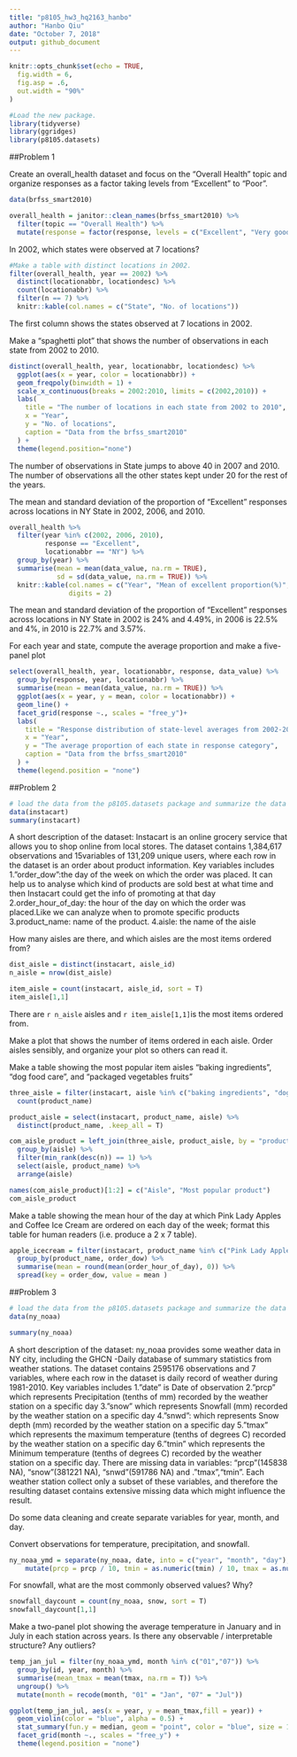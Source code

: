 ```yaml
---
title: "p8105_hw3_hq2163_hanbo"
author: "Hanbo Qiu"
date: "October 7, 2018"
output: github_document
---
```


```r
knitr::opts_chunk$set(echo = TRUE,
  fig.width = 6,
  fig.asp = .6,
  out.width = "90%"
)

#Load the new package. 
library(tidyverse)
library(ggridges)
library(p8105.datasets)
```

##Problem 1

Create an overall_health dataset and focus on the “Overall Health” topic and organize responses as a factor taking levels from “Excellent” to “Poor”.

```r
data(brfss_smart2010)

overall_health = janitor::clean_names(brfss_smart2010) %>% 
  filter(topic == "Overall Health") %>% 
  mutate(response = factor(response, levels = c("Excellent", "Very good", "Good", "Fair", "Poor"), ordered = TRUE))
```

In 2002, which states were observed at 7 locations?

```r
#Make a table with distinct locations in 2002.
filter(overall_health, year == 2002) %>% 
  distinct(locationabbr, locationdesc) %>% 
  count(locationabbr) %>% 
  filter(n == 7) %>% 
  knitr::kable(col.names = c("State", "No. of locations"))
```

The first column shows the states observed at 7 locations in 2002.

Make a “spaghetti plot” that shows the number of observations in each state from 2002 to 2010.

```r
distinct(overall_health, year, locationabbr, locationdesc) %>% 
  ggplot(aes(x = year, color = locationabbr)) +
  geom_freqpoly(binwidth = 1) +
  scale_x_continuous(breaks = 2002:2010, limits = c(2002,2010)) +
  labs(
    title = "The number of locations in each state from 2002 to 2010",
    x = "Year",
    y = "No. of locations",
    caption = "Data from the brfss_smart2010"
  ) +
  theme(legend.position="none")
```

The number of observations in State jumps to above 40 in 2007 and 2010. The number of observations all the other states kept under 20 for the rest of the years.

The mean and standard deviation of the proportion of “Excellent” responses across locations in NY State in 2002, 2006, and 2010.

```r
overall_health %>% 
  filter(year %in% c(2002, 2006, 2010), 
         response == "Excellent", 
         locationabbr == "NY") %>% 
  group_by(year) %>% 
  summarise(mean = mean(data_value, na.rm = TRUE),
            sd = sd(data_value, na.rm = TRUE)) %>% 
  knitr::kable(col.names = c("Year", "Mean of excellent proportion(%)", "SD of excellent proportion(%)"),
               digits = 2)
```

The mean and standard deviation of the proportion of “Excellent” responses across locations in NY State in 2002 is 24% and 4.49%, in 2006 is 22.5% and 4%, in 2010 is 22.7% and 3.57%.


For each year and state, compute the average proportion and make a five-panel plot

```r
select(overall_health, year, locationabbr, response, data_value) %>% 
  group_by(response, year, locationabbr) %>% 
  summarise(mean = mean(data_value, na.rm = TRUE)) %>%  
  ggplot(aes(x = year, y = mean, color = locationabbr)) +
  geom_line() +
  facet_grid(response ~., scales = "free_y")+
  labs(
    title = "Response distribution of state-level averages from 2002-2010",
    x = "Year",
    y = "The average proportion of each state in response category",
    caption = "Data from the brfss_smart2010"
  ) +
  theme(legend.position = "none")
```

##Problem 2

```r
# load the data from the p8105.datasets package and summarize the data
data(instacart)
summary(instacart)
```
A short description of the dataset: Instacart is an online grocery service that allows you to shop online from local stores. The dataset contains 1,384,617 observations and 15variables of 131,209 unique users, where each row in the dataset is an order about product information. Key variables includes 1."order_dow":the day of the week on which the order was placed. It can help us to analyse which kind of products are sold best at what time and then Instacart could get the info of promoting at that day 2.order_hour_of_day: the hour of the day on which the order was placed.Like we can analyze when to promote specific products 3.product_name: name of the product. 4.aisle: the name of the aisle

How many aisles are there, and which aisles are the most items ordered from?

```r
dist_aisle = distinct(instacart, aisle_id)
n_aisle = nrow(dist_aisle)

item_aisle = count(instacart, aisle_id, sort = T)
item_aisle[1,1]
```

There are `r n_aisle` aisles and `r item_aisle[1,1]`is the most items ordered from.


Make a plot that shows the number of items ordered in each aisle. Order aisles sensibly, and organize your plot so others can read it.



Make a table showing the most popular item aisles “baking ingredients”, “dog food care”, and “packaged vegetables fruits”

```r
three_aisle = filter(instacart, aisle %in% c("baking ingredients", "dog food care", "packaged vegetables fruits")) %>% 
  count(product_name)

product_aisle = select(instacart, product_name, aisle) %>% 
  distinct(product_name, .keep_all = T)

com_aisle_product = left_join(three_aisle, product_aisle, by = "product_name") %>% 
  group_by(aisle) %>% 
  filter(min_rank(desc(n)) == 1) %>% 
  select(aisle, product_name) %>% 
  arrange(aisle)

names(com_aisle_product)[1:2] = c("Aisle", "Most popular product")
com_aisle_product

```

Make a table showing the mean hour of the day at which Pink Lady Apples and Coffee Ice Cream are ordered on each day of the week; format this table for human readers (i.e. produce a 2 x 7 table).

```r
apple_icecream = filter(instacart, product_name %in% c("Pink Lady Apples", "Coffee Ice Cream")) %>% 
  group_by(product_name, order_dow) %>% 
  summarise(mean = round(mean(order_hour_of_day), 0)) %>% 
  spread(key = order_dow, value = mean )
```

##Problem 3

```r
# load the data from the p8105.datasets package and summarize the data
data(ny_noaa)

summary(ny_noaa)
```

A short description of the dataset: ny_noaa provides some weather data in NY city, including the GHCN -Daily database of summary statistics from weather stations. The dataset contains 2595176 observations and 7 variables, where each row in the dataset is daily record of weather during 1981-2010.
Key variables includes 1."date" is Date of observation 2."prcp" which represents Precipitation (tenths of mm) recorded by the weather station  on a specific day 3."snow" which represents Snowfall (mm) recorded by the weather station on a specific day 4."snwd": which represents Snow depth (mm) recorded by the weather station on a specific day 5."tmax" which represents the maximum temperature (tenths of degrees C) recorded by the weather station on a specific day 6."tmin" which represents the Minimum temperature (tenths of degrees C) recorded by the weather station on a specific day.
There are missing data in variables: "prcp"(145838 NA), "snow"(381221 NA), "snwd"(591786 NA) and ."tmax","tmin". Each weather station collect only a subset of these variables, and therefore the resulting dataset contains extensive missing data which might influence the result.

Do some data cleaning and create separate variables for year, month, and day.

Convert observations for temperature, precipitation, and snowfall.
```r
ny_noaa_ymd = separate(ny_noaa, date, into = c("year", "month", "day"), sep = "-") %>% 
    mutate(prcp = prcp / 10, tmin = as.numeric(tmin) / 10, tmax = as.numeric(tmax) / 10)
```

For snowfall, what are the most commonly observed values? Why?

```r
snowfall_daycount = count(ny_noaa, snow, sort = T)
snowfall_daycount[1,1]
```

Make a two-panel plot showing the average temperature in January and in July in each station across years. Is there any observable / interpretable structure? Any outliers?

```r
temp_jan_jul = filter(ny_noaa_ymd, month %in% c("01","07")) %>% 
  group_by(id, year, month) %>% 
  summarise(mean_tmax = mean(tmax, na.rm = T)) %>%
  ungroup() %>% 
  mutate(month = recode(month, "01" = "Jan", "07" = "Jul"))

ggplot(temp_jan_jul, aes(x = year, y = mean_tmax,fill = year)) +
  geom_violin(color = "blue", alpha = 0.5) +
  stat_summary(fun.y = median, geom = "point", color = "blue", size = 1) +
  facet_grid(month ~., scales = "free_y") +
  theme(legend.position = "none")
```
